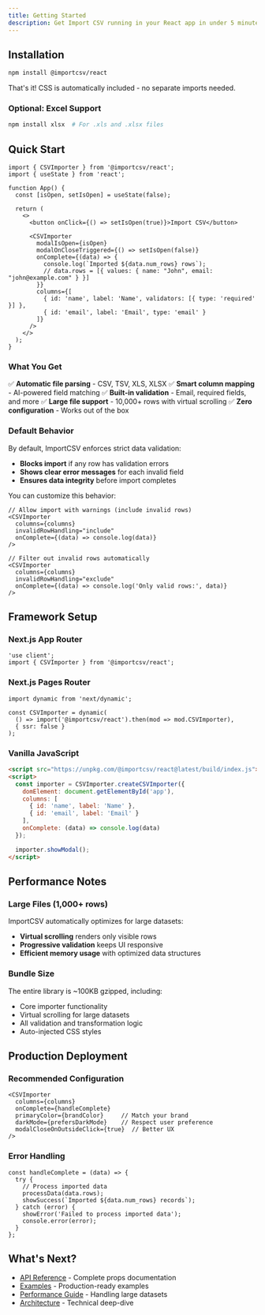 ```yaml
---
title: Getting Started
description: Get Import CSV running in your React app in under 5 minutes
---
```


## Installation

```bash
npm install @importcsv/react
```

That's it! CSS is automatically included - no separate imports needed.

### Optional: Excel Support
```bash
npm install xlsx  # For .xls and .xlsx files
```

## Quick Start

```tsx
import { CSVImporter } from '@importcsv/react';
import { useState } from 'react';

function App() {
  const [isOpen, setIsOpen] = useState(false);

  return (
    <>
      <button onClick={() => setIsOpen(true)}>Import CSV</button>

      <CSVImporter
        modalIsOpen={isOpen}
        modalOnCloseTriggered={() => setIsOpen(false)}
        onComplete={(data) => {
          console.log(`Imported ${data.num_rows} rows`);
          // data.rows = [{ values: { name: "John", email: "john@example.com" } }]
        }}
        columns={[
          { id: 'name', label: 'Name', validators: [{ type: 'required' }] },
          { id: 'email', label: 'Email', type: 'email' }
        ]}
      />
    </>
  );
}
```

### What You Get

✅ **Automatic file parsing** - CSV, TSV, XLS, XLSX
✅ **Smart column mapping** - AI-powered field matching
✅ **Built-in validation** - Email, required fields, and more
✅ **Large file support** - 10,000+ rows with virtual scrolling
✅ **Zero configuration** - Works out of the box

### Default Behavior

By default, ImportCSV enforces strict data validation:
- **Blocks import** if any row has validation errors
- **Shows clear error messages** for each invalid field
- **Ensures data integrity** before import completes

You can customize this behavior:

```tsx
// Allow import with warnings (include invalid rows)
<CSVImporter
  columns={columns}
  invalidRowHandling="include"
  onComplete={(data) => console.log(data)}
/>

// Filter out invalid rows automatically
<CSVImporter
  columns={columns}
  invalidRowHandling="exclude"
  onComplete={(data) => console.log('Only valid rows:', data)}
/>
```

## Framework Setup

### Next.js App Router

```tsx
'use client';
import { CSVImporter } from '@importcsv/react';
```

### Next.js Pages Router

```tsx
import dynamic from 'next/dynamic';

const CSVImporter = dynamic(
  () => import('@importcsv/react').then(mod => mod.CSVImporter),
  { ssr: false }
);
```

### Vanilla JavaScript

```html
<script src="https://unpkg.com/@importcsv/react@latest/build/index.js"></script>
<script>
  const importer = CSVImporter.createCSVImporter({
    domElement: document.getElementById('app'),
    columns: [
      { id: 'name', label: 'Name' },
      { id: 'email', label: 'Email' }
    ],
    onComplete: (data) => console.log(data)
  });

  importer.showModal();
</script>
```

## Performance Notes

### Large Files (1,000+ rows)
ImportCSV automatically optimizes for large datasets:
- **Virtual scrolling** renders only visible rows
- **Progressive validation** keeps UI responsive
- **Efficient memory usage** with optimized data structures

### Bundle Size
The entire library is ~100KB gzipped, including:
- Core importer functionality
- Virtual scrolling for large datasets
- All validation and transformation logic
- Auto-injected CSS styles

## Production Deployment

### Recommended Configuration

```tsx
<CSVImporter
  columns={columns}
  onComplete={handleComplete}
  primaryColor={brandColor}     // Match your brand
  darkMode={prefersDarkMode}    // Respect user preference
  modalCloseOnOutsideClick={true}  // Better UX
/>
```

### Error Handling

```tsx
const handleComplete = (data) => {
  try {
    // Process imported data
    processData(data.rows);
    showSuccess(`Imported ${data.num_rows} records`);
  } catch (error) {
    showError('Failed to process imported data');
    console.error(error);
  }
};
```

## What's Next?

- [API Reference](/api) - Complete props documentation
- [Examples](/examples/basic) - Production-ready examples
- [Performance Guide](/core-concepts/performance) - Handling large datasets
- [Architecture](/guides/architecture) - Technical deep-dive